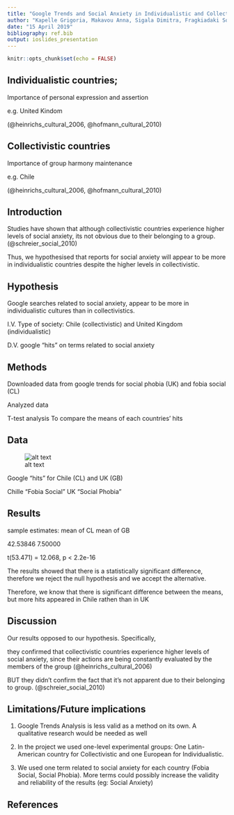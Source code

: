 ```yaml
--- 
title: "Google Trends and Social Anxiety in Individualistic and Collectivistic countries"
author: "Kapelle Grigoria, Makavou Anna, Sigala Dimitra, Fragkiadaki Sotiria,"
date: "15 April 2019"
bibliography: ref.bib 
output: ioslides_presentation 
--- 
```


```r
knitr::opts_chunk$set(echo = FALSE)
```



## Individualistic countries;

Importance of personal expression and assertion

 e.g.  United Kindom
 
(@heinrichs_cultural_2006, @hofmann_cultural_2010)


## Collectivistic countries

Importance of group harmony maintenance
 
 e.g. Chile
 
(@heinrichs_cultural_2006, @hofmann_cultural_2010) 

## Introduction

Studies have shown that although collectivistic countries experience higher levels of social anxiety, its not obvious due to their belonging to a group. (@schreier_social_2010)
 

Thus, we hypothesised that reports for social anxiety will appear to be more in individualistic countries despite the higher levels in collectivistic.

## Hypothesis

 Google searches related to social anxiety, appear to be more in individualistic cultures than in collectivistics.
 
I.V. Type of society: Chile (collectivistic)  and United Kingdom (individualistic) 

D.V. google "hits" on terms related to social anxiety

## Methods

Downloaded data from google trends for social phobia (UK) and fobia social (CL)

Analyzed data

T-test analysis
To compare the means of each countries' hits

## Data

![alt text](Rplot01.png)

Google "hits" for Chile (CL) and UK (GB)

 Chille "Fobia Social"
 UK "Social Phobia"
 



## Results
sample estimates:
mean of CL mean of GB

 42.53846   7.50000
 
t(53.471) = 12.068, p < 2.2e-16

The results showed that there is a statistically significant difference, therefore we reject the null hypothesis and we accept the alternative.

Therefore, we know that there is significant difference between the means, but  more hits appeared in Chile rathen than in UK

## Discussion

Our results opposed to our hypothesis.
Specifically,

they confirmed that collectivistic countries experience higher levels of social anxiety, since their actions are being constantly evaluated by the members of the group (@heinrichs_cultural_2006)


BUT they didn't confirm the fact that it's not apparent due to their belonging to  group. (@schreier_social_2010)

## Limitations/Future implications 

1) Google Trends Analysis is less valid as a method on its own. A qualitative research would be needed as well

2) In the project we used one-level experimental groups: One Latin- American country for Collectivistic and one European for Individualistic.

3) We used one term related to social anxiety for each country (Fobia Social, Social Phobia). More terms could possibly increase the validity and reliability of the results (eg: Social Anxiety)

## References  
